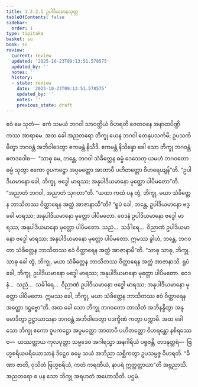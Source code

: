 ```yaml
---
title: 1.2.2.1 ဥပါဒိယမာနသုတ္တ
tableOfContents: false
sidebar:
  order: 1
type: tipitaka
basket: su
book: sn
review:
  current: review
  updated: '2025-10-23T09:13:51.578575'
  updated_by: ''
  notes: ''
  history:
  - state: review
    date: '2025-10-23T09:13:51.578575'
    updated_by: ''
    notes: ''
    previous_state: draft
---
```



<ReviewStatus review={frontmatter.review} showDetails={true} />

<HypothesisAnnotation frontmatter={frontmatter} />

<DynamicBreadcrumb />

<Division number="63" book="sn" e="ch" v="18" p="289">

<Paragraph number="339" book="sn">
ဧဝံ မေ သုတံ—  ဧကံ သမယံ ဘဂဝါ သာဝတ္ထိယံ ဝိဟရတိ ဇေတဝနေ အနာထပိဏ္ဍိကဿ အာရာမေ. အထ ခေါ အညတရော ဘိက္ခု ယေန ဘဂဝါ တေနုပသင်္ကမိ; ဥပသင်္ကမိတွာ ဘဂဝန္တံ အဘိဝါဒေတွာ ဧကမန္တံ နိသီဒိ. ဧကမန္တံ နိသိန္နော ခေါ သော ဘိက္ခု ဘဂဝန္တံ ဧတဒဝေါစ—  “သာဓု မေ, ဘန္တေ, ဘဂဝါ သံခိတ္တေန ဓမ္မံ ဒေသေတု ယမဟံ ဘဂဝတော ဓမ္မံ သုတွာ ဧကော ဝူပကဋ္ဌော အပ္ပမတ္တော အာတာပီ ပဟိတတ္တော ဝိဟရေယျန်”တိ. “ဥပါဒိယမာနော ခေါ, ဘိက္ခု, ဗဒ္ဓေါ မာရဿ; အနုပါဒိယမာနော မုတ္တော ပါပိမတော”တိ. “အညာတံ ဘဂဝါ, အညာတံ သုဂတာ”တိ.
</Paragraph>

<Paragraph number="340" book="sn">
“ယထာ ကထံ ပန တွံ, ဘိက္ခု, မယာ သံခိတ္တေန ဘာသိတဿ ဝိတ္ထာရေန အတ္ထံ အာဇာနာသီ”တိ? “ရူပံ ခေါ, ဘန္တေ, ဥပါဒိယမာနော ဗဒ္ဓေါ မာရဿ; အနုပါဒိယမာနော မုတ္တော ပါပိမတော. ဝေဒနံ ဥပါဒိယမာနော ဗဒ္ဓေါ မာရဿ; အနုပါဒိယမာနော မုတ္တော ပါပိမတော. သညံ…  သင်္ခါရေ…  ဝိညာဏံ ဥပါဒိယမာနော ဗဒ္ဓေါ မာရဿ; အနုပါဒိယမာနော မုတ္တော ပါပိမတော. ဣမဿ ခွါဟံ, ဘန္တေ, ဘဂဝတာ သံခိတ္တေန ဘာသိတဿ ဧဝံ ဝိတ္ထာရေန အတ္ထံ အာဇာနာမီ”တိ.
</Paragraph>

<Paragraph number="341" book="sn">
“သာဓု သာဓု, ဘိက္ခု. သာဓု ခေါ တွံ, ဘိက္ခု, မယာ သံခိတ္တေန ဘာသိတဿ ဝိတ္ထာရေန အတ္ထံ အာဇာနာသိ. ရူပံ ခေါ, ဘိက္ခု, ဥပါဒိယမာနော ဗဒ္ဓေါ မာရဿ; အနုပါဒိယမာနော မုတ္တော ပါပိမတော. ဝေဒနံ…  သညံ…  သင်္ခါရေ…  ဝိညာဏံ ဥပါဒိယမာနော ဗဒ္ဓေါ မာရဿ; အနုပါဒိယမာနော မုတ္တော ပါပိမတော. ဣမဿ ခေါ, ဘိက္ခု, မယာ သံခိတ္တေန ဘာသိတဿ ဧဝံ ဝိတ္ထာရေန အတ္ထော ဒဋ္ဌဗ္ဗော”တိ.
</Paragraph>

<Paragraph number="342" book="sn">
အထ ခေါ သော ဘိက္ခု ဘဂဝတော ဘာသိတံ အဘိနန္ဒိတွာ အနုမောဒိတွာ ဥဋ္ဌာယာသနာ ဘဂဝန္တံ အဘိဝါဒေတွာ ပဒက္ခိဏံ ကတွာ ပက္ကာမိ. အထ ခေါ သော ဘိက္ခု ဧကော ဝူပကဋ္ဌော အပ္ပမတ္တော အာတာပီ ပဟိတတ္တော ဝိဟရန္တော နစိရဿေဝ—  ယဿတ္ထာယ ကုလပုတ္တာ သမ္မဒေဝ အဂါရသ္မာ အနဂါရိယံ ပဗ္ဗဇန္တိ, တဒနုတ္တရံ—  ဗြဟ္မစရိယပရိယောသာနံ ဒိဋ္ဌေဝ ဓမ္မေ သယံ အဘိညာ သစ္ဆိကတွာ ဥပသမ္ပဇ္ဇ ဝိဟရတိ. “ခီဏာ ဇာတိ, ဝုသိတံ ဗြဟ္မစရိယံ, ကတံ ကရဏီယံ, နာပရံ ဣတ္ထတ္တာယာ”တိ အဗ္ဘညာသိ. အညတရော စ ပန သော ဘိက္ခု အရဟတံ အဟောသီတိ.

</Paragraph>
</Division>

<Paragraph number="343" type="center" book="sn">
ပဌမံ.
</Paragraph>